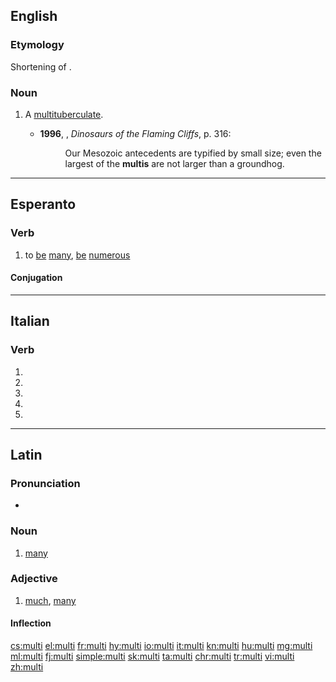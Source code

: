 {{also|multi-|mulți}}
==English==
===Etymology===
Shortening of {{m|en|multituberculate}}.
===Noun===
{{en-noun}}

# {{lb|en|informal|paleontology}} A [[multituberculate]].
#*'''1996''', {{w|Michael Novacek}}, ''Dinosaurs of the Flaming Cliffs'', p. 316:
#*:Our Mesozoic antecedents are typified by small size; even the largest of the '''multis''' are not larger than a groundhog.
----
==Esperanto==

===Verb===
{{eo-head}}

# to [[be]] [[many]], [[be]] [[numerous]]

====Conjugation====
{{eo-conj|mult|intr=yes}}

----

==Italian==

===Verb===
{{head|it|verb form}}

# {{inflection of|multare||2|s|pres|indc|lang=it}}
# {{inflection of|multare||1|s|pres|subj|lang=it}}
# {{inflection of|multare||2|s|pres|subj|lang=it}}
# {{inflection of|multare||3|s|pres|subj|lang=it}}
# {{inflection of|multare||3|s|impr|lang=it}}

----

==Latin==

===Pronunciation===
* {{la-pronunc|multī}}

===Noun===
{{head|la|noun|head=multī}}

# [[many]]

===Adjective===
{{la-adj-1&2|multī|multa|multa|multum|multum}}

# [[much]], [[many]]

====Inflection====
{{la-decl-1&2-plural|mult}}

[[cs:multi]]
[[el:multi]]
[[fr:multi]]
[[hy:multi]]
[[io:multi]]
[[it:multi]]
[[kn:multi]]
[[hu:multi]]
[[mg:multi]]
[[ml:multi]]
[[fj:multi]]
[[simple:multi]]
[[sk:multi]]
[[ta:multi]]
[[chr:multi]]
[[tr:multi]]
[[vi:multi]]
[[zh:multi]]